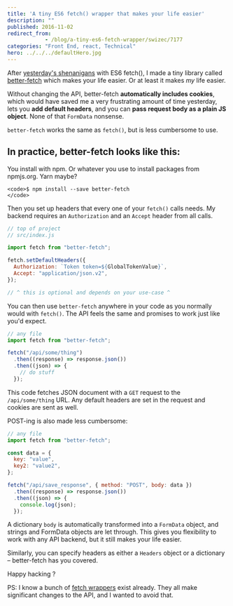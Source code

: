 ```yaml
---
title: 'A tiny ES6 fetch() wrapper that makes your life easier'
description: ""
published: 2016-11-02
redirect_from: 
            - /blog/a-tiny-es6-fetch-wrapper/swizec/7177
categories: "Front End, react, Technical"
hero: ../../../defaultHero.jpg
---
```

After [yesterday&#x27;s shenanigans](link) with ES6 fetch(), I made a tiny library called [better-fetch](https://github.com/Swizec/better-fetch) which makes your life easier. Or at least it makes _my_ life easier.

Without changing the API, better-fetch **automatically includes cookies**, which would have saved me a very frustrating amount of time yesterday, lets you **add default headers**, and you can **pass request body as a plain JS object**. None of that `FormData` nonsense.

`better-fetch` works the same as `fetch()`, but is less cumbersome to use.

## In practice, better-fetch looks like this:

You install with npm. Or whatever you use to install packages from npmjs.org. Yarn maybe?

```undefined
<code>$ npm install --save better-fetch
</code>
```

Then you set up headers that every one of your `fetch()` calls needs. My backend requires an `Authorization` and an `Accept` header from all calls.

```javascript
// top of project
// src/index.js

import fetch from "better-fetch";

fetch.setDefaultHeaders({
  Authorization: `Token token=${GlobalTokenValue}`,
  Accept: "application/json.v2",
});

// ^ this is optional and depends on your use-case ^
```

You can then use `better-fetch` anywhere in your code as you normally would with `fetch()`. The API feels the same and promises to work just like you&#x27;d expect.

```javascript
// any file
import fetch from "better-fetch";

fetch("/api/some/thing")
  .then((response) => response.json())
  .then((json) => {
    // do stuff
  });
```

This code fetches JSON document with a `GET` request to the `/api/some/thing` URL. Any default headers are set in the request and cookies are sent as well.

POST-ing is also made less cumbersome:

```javascript
// any file
import fetch from "better-fetch";

const data = {
  key: "value",
  key2: "value2",
};

fetch("/api/save_response", { method: "POST", body: data })
  .then((response) => response.json())
  .then((json) => {
    console.log(json);
  });
```

A dictionary `body` is automatically transformed into a `FormData` object, and strings and FormData objects are let through. This gives you flexibility to work with any API backend, but it still makes your life easier.

Similarly, you can specify headers as either a `Headers` object or a dictionary – better-fetch has you covered.

Happy hacking ?

PS: I know a bunch of [fetch wrappers](https://www.npmjs.com/search?q=fetch) exist already. They all make significant changes to the API, and I wanted to avoid that.
